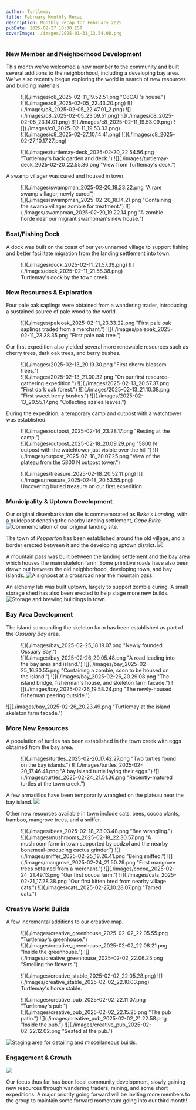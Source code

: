 ```yaml
---
author: Turtlemay
title: February Monthly Recap
description: Monthly recap for February 2025.
pubDate: 2025-02-27 10:30 EST
coverImage: ./images/2025-01-31_13.54.08.png
---
```


### New Member and Neighborhood Development
This month we've welcomed a new member to the community
and built several additions to the neighborhood,
including a developing bay area.
We've also recently begun exploring the world in search of new
resources and building materials.

<figure>
![](./images/c8_2025-02-11_19.52.51.png "C8CAT's house.")
<div class="blog-image-group">
![](./images/c8_2025-02-05_22.43.20.png)
![](./images/c8_2025-02-05_22.47.01_2.png)
![](./images/c8_2025-02-05_23.09.51.png)
![](./images/c8_2025-02-05_23.14.01.png)
![](./images/c8_2025-02-11_19.53.09.png)
![](./images/c8_2025-02-11_19.53.33.png)
</div>
![](./images/c8_2025-02-27_10.14.41.png)
![](./images/c8_2025-02-27_10.17.27.png)
</figure>

<figure>
<div class="blog-image-group">
![](./images/turtlemay-deck_2025-02-20_22.54.56.png "Turtlemay's back garden and deck.")
![](./images/turtlemay-deck_2025-02-20_22.55.36.png "View from Turtlemay's deck.")
</div>
</figure>

A swamp villager was cured and housed in town.

<figure>
![](./images/swampman_2025-02-20_18.23.22.png "A rare swamp villager, newly cured")
<div class="blog-image-group">
![](./images/swampman_2025-02-20_18.14.21.png "Containing the swamp villager zombie for treatment.")
![](./images/swampman_2025-02-20_19.22.14.png "A zombie horde near our migrant swampman's new house.")
</div>
</figure>

### Boat/Fishing Dock
A dock was built on the coast of our yet-unnamed village
to support fishing and better facilitate migration from
the landing settlement into town.
<figure>
<div class="blog-image-group">
![](./images/dock_2025-02-11_21.57.39.png)
![](./images/dock_2025-02-11_21.58.38.png)
</div>
<figcaption>Turtlemay's dock by the town creek.</figcaption>
</figure>

### New Resources & Exploration
Four pale oak saplings were obtained from a wandering trader,
introducing a sustained source of pale wood to the world.

<figure>
<div class="blog-image-group">
![](./images/paleoak_2025-02-11_23.33.22.png "First pale oak saplings traded from a merchant.")
![](./images/paleoak_2025-02-11_23.38.35.png "First pale oak tree.")
</div>
</figure>

Our first expedition also yielded several more renewable resources
such as cherry trees, dark oak trees, and berry bushes.

<figure>
![](./images/2025-02-13_20.19.30.png "First cherry blossom trees.")
<div class="blog-image-group">
![](./images/2025-02-13_21.00.32.png "On our first resource-gathering expedition.")
![](./images/2025-02-13_20.57.37.png "First dark oak forest.")
![](./images/2025-02-13_21.10.38.png "First sweet berry bushes.")
![](./images/2025-02-13_20.55.17.png "Collecting azalea leaves.")
</div>
</figure>

During the expedition, a temporary camp and outpost
with a watchtower was established.

<figure>
![](./images/outpost_2025-02-14_23.28.17.png "Resting at the camp.")
<div class="blog-image-group">
![](./images/outpost_2025-02-18_20.09.29.png "5800 N outpost with the watchtower just visible over the hill.")
![](./images/outpost_2025-02-18_20.07.25.png "View of the plateau from the 5800 N outpost tower.")
</div>
</figure>

<figure>
<div class="blog-image-group">
![](./images/treasure_2025-02-18_20.52.11.png)
![](./images/treasure_2025-02-18_20.53.55.png)
</div>
<figcaption>Uncovering buried treasure on our first expedition.</figcaption>
</figure>

### Municipality & Uptown Development
Our original disembarkation site is commemorated as *Birke's Landing*,
with a guidepost denoting the nearby landing settlement, *Cape Birke*.
![](./images/landing_2025-02-24_22.31.39.png "Commemoration of our original landing site.")

The town of *Pepperton* has been established around the old village,
and a border erected between it and the developing uptown district.
![](./images/pepperton_2025-02-24_21.53.11.png)

A mountain pass was built between the landing settlement
and the bay area which houses the main skeleton farm.
Some primitive roads have also been drawn out between
the old neighborhood, developing town, and bay islands.
![](./images/road_2025-02-26_20.04.57.png "A signpost at a crossroad near the mountain pass.")

An alchemy lab was built uptown, largely to support zombie curing.
A small storage shed has also been erected to help stage more new builds.
![](./images/buildings_2025-02-19_23.30.35.png "Storage and brewing buildings in town.")

### Bay Area Development

The island surrounding the skeleton farm has been
established as part of the *Ossuary Bay* area.

<figure>
![](./images/bay_2025-02-25_18.19.07.png "Newly founded Ossuary Bay.")
<div class="blog-image-group">
![](./images/bay_2025-02-26_20.05.48.png "A road leading into the bay area and island.")
![](./images/bay_2025-02-25_16.30.55.png "Containing a zombie, soon to be housed on the island.")
![](./images/bay_2025-02-26_20.29.08.png "The island bridge, fisherman's house, and skeleton farm facade.")
![](./images/bay_2025-02-26_19.58.24.png "The newly-housed fisherman peering outside.")
</div>
</figure>
![](./images/bay_2025-02-26_20.23.49.png "Turtlemay at the island skeleton farm facade.")

### More New Resources
A population of turtles has been established in the town creek
with eggs obtained from the bay area.
<figure>
<div class="blog-image-group">
![](./images/turtles_2025-02-20_17.42.27.png "Two turtles found on the bay islands.")
![](./images/turtles_2025-02-20_17.46.41.png "A bay island turtle laying their eggs.")
![](./images/turtles_2025-02-24_21.51.36.png "Recently-matured turtles at the town creek.")
</div>
</figure>

A few armadillos have been temporarily wrangled on the plateau near the bay island.
![](./images/armadillos_2025-02-27_10.22.21.png)

Other new resources available in town include cats, bees,
cocoa plants, bamboo, mangrove trees, and a sniffer.

<figure>
![](./images/bees_2025-02-18_23.03.48.png "Bee wrangling.")
<div class="blog-image-group">
![](./images/mushrooms_2025-02-18_22.30.57.png "A mushroom farm in town supported by podzol and the nearby bonemeal-producing cactus grinder.")
![](./images/sniffer_2025-02-25_18.26.41.png "Being sniffed.")
![](./images/mangrove_2025-02-24_21.50.29.png "First mangrove trees obtained from a merchant.")
![](./images/cocoa_2025-02-24_21.49.13.png "Our first cocoa farm.")
![](./images/cats_2025-02-21_17.28.38.png "Our first kitten bred from nearby village cats.")
![](./images/cats_2025-02-27_10.28.07.png "Tamed cats.")
</div>
</figure>

### Creative World Builds
A few incremental additions to our creative map.
<figure>
![](./images/creative_greenhouse_2025-02-02_22.05.55.png "Turtlemay's greenhouse.")
<div class="blog-image-group">
![](./images/creative_greenhouse_2025-02-02_22.08.21.png "Inside the greenhouse.")
![](./images/creative_greenhouse_2025-02-02_22.06.25.png "Smelling the flowers.")
</div>
</figure>

<figure>
<div class="blog-image-group">
![](./images/creative_stable_2025-02-02_22.05.28.png)
![](./images/creative_stable_2025-02-02_22.10.03.png)
</div>
<figcaption>Turtlemay's horse stable.</figcaption>
</figure>

<figure>
![](./images/creative_pub_2025-02-02_22.11.07.png "Turtlemay's pub.")
<div class="blog-image-group">
![](./images/creative_pub_2025-02-02_22.15.25.png "The pub patio.")
![](./images/creative_pub_2025-02-02_21.22.58.png "Inside the pub.")
![](./images/creative_pub_2025-02-02_22.12.02.png "Seated at the pub.")
</div>
</figure>

![](./images/2025-02-12_21.00.28.png "Staging area for detailing and miscellaneous builds.")

### Engagement & Growth
![](./images/2025-02-05_22.52.57.png)

Our focus thus far has been local community development, slowly
gaining new resources through wandering traders, mining, and
some short expeditions. A major priority going forward will be
inviting more members to the group to maintain some
forward momentum going into our third month!